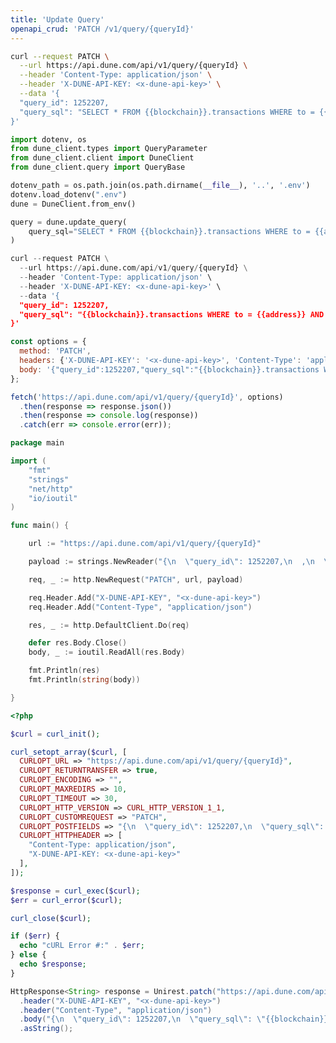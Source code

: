 ```yaml
---
title: 'Update Query'
openapi_crud: 'PATCH /v1/query/{queryId}'
---
```


<RequestExample>

```bash cURL
curl --request PATCH \
  --url https://api.dune.com/api/v1/query/{queryId} \
  --header 'Content-Type: application/json' \
  --header 'X-DUNE-API-KEY: <x-dune-api-key>' \
  --data '{
  "query_id": 1252207,
  "query_sql": "SELECT * FROM {{blockchain}}.transactions WHERE to = {{address}} AND block_number > {{blocknumber}}",
}'
```

```python Python SDK
import dotenv, os
from dune_client.types import QueryParameter
from dune_client.client import DuneClient
from dune_client.query import QueryBase

dotenv_path = os.path.join(os.path.dirname(__file__), '..', '.env')
dotenv.load_dotenv(".env")
dune = DuneClient.from_env()

query = dune.update_query(
    query_sql="SELECT * FROM {{blockchain}}.transactions WHERE to = {{address}} AND block_number > {{blocknumber}}"
)
```

```python Python
curl --request PATCH \
  --url https://api.dune.com/api/v1/query/{queryId} \
  --header 'Content-Type: application/json' \
  --header 'X-DUNE-API-KEY: <x-dune-api-key>' \
  --data '{
  "query_id": 1252207,
  "query_sql": "{{blockchain}}.transactions WHERE to = {{address}} AND block_number > {{blocknumber}}"
}'
```

```javascript JavaScript
const options = {
  method: 'PATCH',
  headers: {'X-DUNE-API-KEY': '<x-dune-api-key>', 'Content-Type': 'application/json'},
  body: '{"query_id":1252207,"query_sql":"{{blockchain}}.transactions WHERE to = {{address}} AND block_number > {{blocknumber}}"}'
};

fetch('https://api.dune.com/api/v1/query/{queryId}', options)
  .then(response => response.json())
  .then(response => console.log(response))
  .catch(err => console.error(err));
```

```go Go
package main

import (
	"fmt"
	"strings"
	"net/http"
	"io/ioutil"
)

func main() {

	url := "https://api.dune.com/api/v1/query/{queryId}"

	payload := strings.NewReader("{\n  \"query_id\": 1252207,\n  ,\n  \"query_sql\": \"{{blockchain}}.transactions WHERE to = {{address}} AND block_number > {{blocknumber}}\"}")

	req, _ := http.NewRequest("PATCH", url, payload)

	req.Header.Add("X-DUNE-API-KEY", "<x-dune-api-key>")
	req.Header.Add("Content-Type", "application/json")

	res, _ := http.DefaultClient.Do(req)

	defer res.Body.Close()
	body, _ := ioutil.ReadAll(res.Body)

	fmt.Println(res)
	fmt.Println(string(body))

}
```

```php PHP
<?php

$curl = curl_init();

curl_setopt_array($curl, [
  CURLOPT_URL => "https://api.dune.com/api/v1/query/{queryId}",
  CURLOPT_RETURNTRANSFER => true,
  CURLOPT_ENCODING => "",
  CURLOPT_MAXREDIRS => 10,
  CURLOPT_TIMEOUT => 30,
  CURLOPT_HTTP_VERSION => CURL_HTTP_VERSION_1_1,
  CURLOPT_CUSTOMREQUEST => "PATCH",
  CURLOPT_POSTFIELDS => "{\n  \"query_id\": 1252207,\n  \"query_sql\": \"{{blockchain}}.transactions WHERE to = {{address}} AND block_number > {{blocknumber}}\"}",
  CURLOPT_HTTPHEADER => [
    "Content-Type: application/json",
    "X-DUNE-API-KEY: <x-dune-api-key>"
  ],
]);

$response = curl_exec($curl);
$err = curl_error($curl);

curl_close($curl);

if ($err) {
  echo "cURL Error #:" . $err;
} else {
  echo $response;
}
```

```java Java
HttpResponse<String> response = Unirest.patch("https://api.dune.com/api/v1/query/{queryId}")
  .header("X-DUNE-API-KEY", "<x-dune-api-key>")
  .header("Content-Type", "application/json")
  .body("{\n  \"query_id\": 1252207,\n  \"query_sql\": \"{{blockchain}}.transactions WHERE to = {{address}} AND block_number > {{blocknumber}}\"}")
  .asString();
```

</RequestExample>